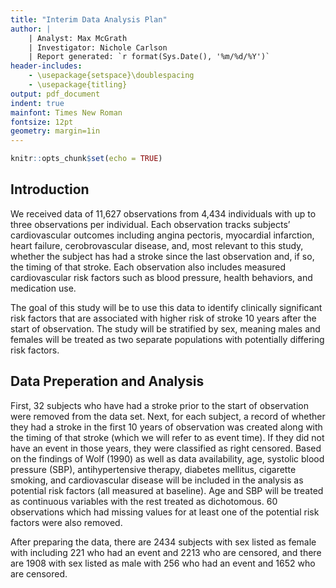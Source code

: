 ```yaml
---
title: "Interim Data Analysis Plan"
author: |
    | Analyst: Max McGrath
    | Investigator: Nichole Carlson
    | Report generated: `r format(Sys.Date(), '%m/%d/%Y')`
header-includes:
    - \usepackage{setspace}\doublespacing
    - \usepackage{titling}
output: pdf_document
indent: true
mainfont: Times New Roman
fontsize: 12pt
geometry: margin=1in
---
```


```r
knitr::opts_chunk$set(echo = TRUE)
```

\newpage

## Introduction

We received data of 11,627 observations from 4,434 individuals with up to 
three observations per individual. Each observation tracks subjects'
cardiovascular outcomes including angina pectoris, myocardial infarction, 
heart failure, cerobrovascular disease, and, most relevant to this study,
whether the subject has had a stroke since the last observation and, if so, the
timing of that stroke. Each observation also includes measured cardiovascular 
risk factors such as blood pressure, health behaviors, and medication use.

The goal of this study will be to use this data to identify clinically 
significant risk factors that are associated with higher risk of stroke 10 years
after the start of observation. The study will be stratified by sex, meaning
males and females will be treated as two separate populations with potentially
differing risk factors.

## Data Preperation and Analysis

First, 32 subjects who have had a stroke prior to the start of observation were 
removed from the data set. Next, for each subject, a record of whether they
had a stroke in the first 10 years of observation was created along with the
timing of that stroke (which we will refer to as event time). If they did not 
have an event in those years, they were classified as right censored. Based on 
the findings of Wolf (1990) as well as data availability, age, systolic
blood pressure (SBP), antihypertensive therapy, diabetes mellitus, cigarette 
smoking,  and cardiovascular disease will be included in the analysis
as potential risk factors (all measured at baseline). Age and SBP will be 
treated as continuous variables with the rest treated as dichotomous. 60 
observations which had missing values for at least one of the potential risk
factors were also removed.

After preparing the data, there are 2434 subjects with sex listed as female with
including 221 who had an event and 2213 who are censored, and there are 1908 
with sex listed as male with 256 who had an event and 1652 who are censored.








